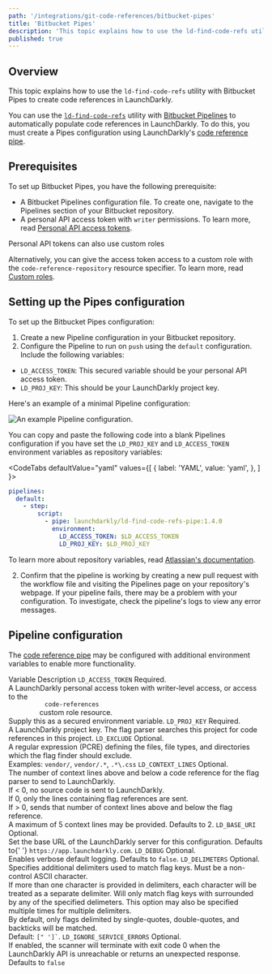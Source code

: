 ```yaml
---
path: '/integrations/git-code-references/bitbucket-pipes'
title: 'Bitbucket Pipes'
description: 'This topic explains how to use the ld-find-code-refs utility with Bitbucket Pipes to create code references in LaunchDarkly.'
published: true
---
```


## Overview

This topic explains how to use the `ld-find-code-refs` utility with Bitbucket Pipes to create code references in LaunchDarkly.

You can use the [`ld-find-code-refs`](https://github.com/launchdarkly/ld-find-code-refs/) utility with [Bitbucket Pipelines](https://bitbucket.org/product/features/pipelines) to automatically populate code references in LaunchDarkly. To do this, you must create a Pipes configuration using LaunchDarkly's [code reference pipe](https://bitbucket.org/launchdarkly/ld-find-code-refs-pipe).

## Prerequisites

To set up Bitbucket Pipes, you have the following prerequisite:

- A Bitbucket Pipelines configuration file. To create one, navigate to the Pipelines section of your Bitbucket repository.
- A personal API access token with `writer` permissions. To learn more, read [Personal API access tokens](/home/account-security/api-access-tokens).

<Callout intent="info">
<CalloutTitle>Personal API tokens can also use custom roles</CalloutTitle>   

<CalloutDescription>

Alternatively, you can give the access token access to a custom role with the `code-reference-repository` resource specifier. To learn more, read [Custom roles](/home/account-security/custom-roles).

</CalloutDescription>
</Callout> 

## Setting up the Pipes configuration

To set up the Bitbucket Pipes configuration:

1. Create a new Pipeline configuration in your Bitbucket repository.
2. Configure the Pipeline to run on `push` using the `default` configuration. Include the following variables:

- `LD_ACCESS_TOKEN`: This secured variable should be your personal API access token.
- `LD_PROJ_KEY`: This should be your LaunchDarkly project key.

Here's an example of a minimal Pipeline configuration:

![An example Pipeline configuration.](../../images/bitbucket-config.png) 


You can copy and paste the following code into a blank Pipelines configuration if you have set the `LD_PROJ_KEY` and `LD_ACCESS_TOKEN` environment variables as repository variables:

<CodeTabs
  defaultValue="yaml"
  values={[
    { label: 'YAML', value: 'yaml', },
  ]
}>

<CodeTabItem value="yaml">

```yaml
pipelines:
  default:
    - step:
        script:
          - pipe: launchdarkly/ld-find-code-refs-pipe:1.4.0
            environment:
              LD_ACCESS_TOKEN: $LD_ACCESS_TOKEN
              LD_PROJ_KEY: $LD_PROJ_KEY

```

</CodeTabItem>
</CodeTabs>

To learn more about repository variables, read [Atlassian's documentation](https://confluence.atlassian.com/bitbucket/variables-in-pipelines-794502608.html).

2. Confirm that the pipeline is working by creating a new pull request with the workflow file and visiting the Pipelines page on your repository's webpage. If your pipeline fails, there may be a problem with your configuration. To investigate, check the pipeline's logs to view any error messages.

## Pipeline configuration

The [code reference pipe](https://bitbucket.org/launchdarkly/ld-find-code-refs-pipe) may be configured with additional environment variables to enable more functionality.

<Table>
  <TableHeader>
    <TableHeadCell>Variable</TableHeadCell>
    <TableHeadCell>Description</TableHeadCell>
  </TableHeader>
  <TableBody>
    <TableRow>
      <TableCell>
        <code>LD_ACCESS_TOKEN</code>
      </TableCell>
      <TableCell>
        Required.
        <br />A LaunchDarkly personal access token with writer-level access, or access to the <code>
          code-references
        </code> custom role resource.
        <br />
        Supply this as a secured environment variable.
      </TableCell>
    </TableRow>
    <TableRow>
      <TableCell>
        <code>LD_PROJ_KEY</code>
      </TableCell>
      <TableCell>
        Required.
        <br />A LaunchDarkly project key. The flag parser searches this project for code references in this project.
      </TableCell>
    </TableRow>
    <TableRow>
      <TableCell>
        <code>LD_EXCLUDE</code>
      </TableCell>
      <TableCell>
        Optional.
        <br />
        A regular expression (PCRE) defining the files, file types, and directories which the flag finder should
        exclude.
        <br />
        Examples: <code>vendor/</code>, <code>vendor/.*</code>, <code>.*\.css</code>
      </TableCell>
    </TableRow>
    <TableRow>
      <TableCell>
        <code>LD_CONTEXT_LINES</code>
      </TableCell>
      <TableCell>
        Optional.
        <br />
        The number of context lines above and below a code reference for the flag parser to send to LaunchDarkly.
        <br />
        If &lt; 0, no source code is sent to LaunchDarkly.
        <br />
        If 0, only the lines containing flag references are sent.
        <br />
        If &gt; 0, sends that number of context lines above and below the flag reference.
        <br />A maximum of 5 context lines may be provided. Defaults to 2.
      </TableCell>
    </TableRow>
    <TableRow>
      <TableCell>
        <code>LD_BASE_URI</code>
      </TableCell>
      <TableCell>
        Optional.
        <br />
        Set the base URL of the LaunchDarkly server for this configuration. Defaults to{' '}
        <code>https://app.launchdarkly.com</code>.
      </TableCell>
    </TableRow>
    <TableRow>
      <TableCell>
        <code>LD_DEBUG</code>
      </TableCell>
      <TableCell>
        Optional.
        <br />
        Enables verbose default logging. Defaults to <code>false</code>.
      </TableCell>
    </TableRow>
    <TableRow>
      <TableCell>
        <code>LD_DELIMETERS</code>
      </TableCell>
      <TableCell>
        Optional.
        <br />
        Specifies additional delimiters used to match flag keys. Must be a non-control ASCII character.
        <br />
        If more than one character is provided in delimiters, each character will be treated as a separate delimiter.
        Will only match flag keys with surrounded by any of the specified delimeters. This option may also be specified
        multiple times for multiple delimiters.
        <br />
        By default, only flags delimited by single-quotes, double-quotes, and backticks will be matched.
        <br />
        Default: <code>[" ']`</code>.
      </TableCell>
    </TableRow>
    <TableRow>
      <TableCell>
        <code>LD_IGNORE_SERVICE_ERRORS</code>
      </TableCell>
      <TableCell>
        Optional.
        <br />
        If enabled, the scanner will terminate with exit code 0 when the LaunchDarkly API is unreachable or returns an unexpected response. Defaults to <code>false</code>
      </TableCell>
    </TableRow>
  </TableBody>
</Table>
